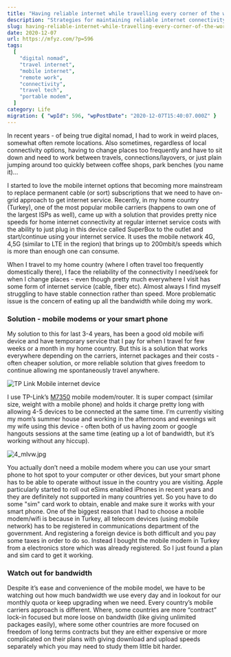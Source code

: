 ```yaml
---
title: "Having reliable internet while travelling every corner of the world"
description: "Strategies for maintaining reliable internet connectivity while traveling are discussed, focusing on mobile internet solutions like portable modems and smartphone hotspots, along with considerations for bandwidth management and device compatibility across different countries."
slug: having-reliable-internet-while-travelling-every-corner-of-the-world
date: 2020-12-07
url: https://mfyz.com/?p=596
tags:
  [
    "digital nomad",
    "travel internet",
    "mobile internet",
    "remote work",
    "connectivity",
    "travel tech",
    "portable modem",
  ]
category: Life
migration: { "wpId": 596, "wpPostDate": "2020-12-07T15:40:07.000Z" }
---
```



In recent years - of being true digital nomad, I had to work in weird places, somewhat often remote locations. Also sometimes, regardless of local connectivity options, having to change places too frequently and have to sit down and need to work between travels, connections/layovers, or just plain jumping around too quickly between coffee shops, park benches (you name it)...

I started to love the mobile internet options that becoming more mainstream to replace permanent cable (or sort) subscriptions that we need to have on-grid approach to get internet service. Recently, in my home country (Turkey), one of the most popular mobile carriers (happens to own one of the largest ISPs as well), came up with a solution that provides pretty nice speeds for home internet connectivity at regular internet service costs with the ability to just plug in this device called SuperBox to the outlet and start/continue using your internet service. It uses the mobile network 4G, 4,5G (similar to LTE in the region) that brings up to 200mbit/s speeds which is more than enough one can consume.

When I travel to my home country (where I often travel too frequently domestically there), I face the reliability of the connectivity I need/seek for when I change places - even though pretty much everywhere I visit has some form of internet service (cable, fiber etc). Almost always I find myself struggling to have stable connection rather than speed. More problematic issue is the concern of eating up all the bandwidth while doing my work.

### Solution - mobile modems or your smart phone

My solution to this for last 3-4 years, has been a good old mobile wifi device and have temporary service that I pay for when I travel for few weeks or a month in my home country. But this is a solution that works everywhere depending on the carriers, internet packages and their costs - often cheaper solution, or more reliable solution that gives freedom to continue allowing me spontaneously travel anywhere.

<Image
  src="/images/archive/en/2020/12/image-1.png"
  alt="TP Link Mobile internet device"
  width={500}
/>

I use TP-Link’s [M7350](https://www.tp-link.com/en/home-networking/mifi/m7350/) mobile modem/router. It is super compact (similar size, weight with a mobile phone) and holds it charge pretty long with allowing 4-5 devices to be connected at the same time. I’m currently visiting my mom’s summer house and working in the afternoons and evenings wit my wife using this device - often both of us having zoom or google hangouts sessions at the same time (eating up a lot of bandwidth, but it’s working without any hiccup).

![4_mlvw.jpg](/images/archive/en/2020/12/image.png)

You actually don’t need a mobile modem where you can use your smart phone to hot spot to your computer or other devices, but your smart phone has to be able to operate without issue in the country you are visiting. Apple particularly started to roll out eSims enabled iPhones in recent years and they are definitely not supported in many countries yet. So you have to do some "sim" card work to obtain, enable and make sure it works with your smart phone. One of the biggest reason that I had to choose a mobile modem/wifi is because in Turkey, all telecom devices (using mobile network) has to be registered in communications department of the government. And registering a foreign device is both difficult and you pay some taxes in order to do so. Instead I bought the mobile modem in Turkey from a electronics store which was already registered. So I just found a plan and sim card to get it working.

### Watch out for bandwidth

Despite it’s ease and convenience of the mobile model, we have to be watching out how much bandwidth we use every day and in lookout for our monthly quota or keep upgrading when we need. Every country’s mobile carriers approach is different. Where, some countries are more “contract” lock-in focused but more loose on bandwidth (like giving unlimited packages easily), where some other countries are more focused on freedom of long terms contracts but they are either expensive or more complicated on their plans with giving download and upload speeds separately which you may need to study them little bit harder.
